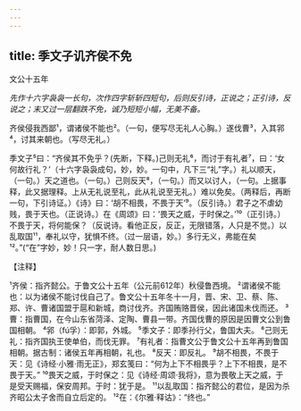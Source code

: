```yaml
---
---
---
```

title: 季文子讥齐侯不免
---



文公十五年

*先作十六字袅袅一长句，次作四字斩斩四短句，后则反引诗，正说之；正引诗，反说之；末又过一层翻跌不免，诚乃短短小幅，无美不备。*

齐侯侵我西鄙¹，谓诸侯不能也²。（一句，便写尽无礼人心胸。）遂伐曹³，入其郛⁴，讨其来朝也。（写尽无礼。）

季文子⁵曰：“齐侯其不免乎？(先断，下释。)己则无礼⁶，而讨于有礼者⁷，曰：‘女何故行礼？’（十六字袅袅成句，妙，妙。一句中，凡下三“礼”字。）礼以顺天，（一句。）天之道也。（一句。）己则反天⁸，（一句。）而又以讨人，（一句。上据事释，此又据理释。上从无礼说至礼，此从礼说至无礼。）难以免矣。（两释后，再断一句，下引诗证。）《诗》曰：‘胡不相畏，不畏于天’⁹。（反引诗。）君子之不虐幼贱，畏于天也。（正说诗。）在《周颂》曰：‘畏天之威，于时保之。’¹⁰（正引诗。）不畏于天，将何能保？（反说诗。看他正反，反正，无限错落，人只是不觉。）以乱取国¹¹，奉礼以守，犹惧不终。（过一层语，妙。）多行无义，弗能在矣¹²。”(“在”字妙，妙！只一字，耐人数日思。)

【注释】

¹齐侯：指齐懿公。于鲁文公十五年（公元前612年）秋侵鲁西境。
²谓诸侯不能也：以为诸侯不能讨伐自己了。鲁文公十五年冬十一月，晋、宋、卫、蔡、陈、郑、许、曹诸国盟于扈和新城，商讨伐齐。齐国贿赂晋侯，因此诸国未伐而还。
³曹：指曹国，在今山东省菏泽、定陶、曹县一带。齐国伐曹的原因是因曹文公到鲁国相朝。
⁴郛（fú孚）：即郭，外城。
⁵季文子：即季孙行父，鲁国大夫。
⁶己则无礼：指齐国执王使单伯，而伐无罪。
⁷有礼者：指曹文公于鲁文公十五年再到鲁国相朝。据古制：诸侯五年再相朝，礼也。
⁸反天：即反礼。
⁹胡不相畏，不畏于天：见《诗经·小雅·雨无正》，郑玄笺曰：“何为上下不相畏乎？上下不相畏，是不畏于天。”
¹⁰畏天之威，于时保之：见《诗经·周颂·我将》，意为畏敬上天之威，于是受天赐福，保安周邦。于时：犹于是。
¹¹以乱取国：指齐懿公的君位，是因为杀齐昭公太子舍而自立后定的。
¹²在：《尔雅·释诂》：“终也。”